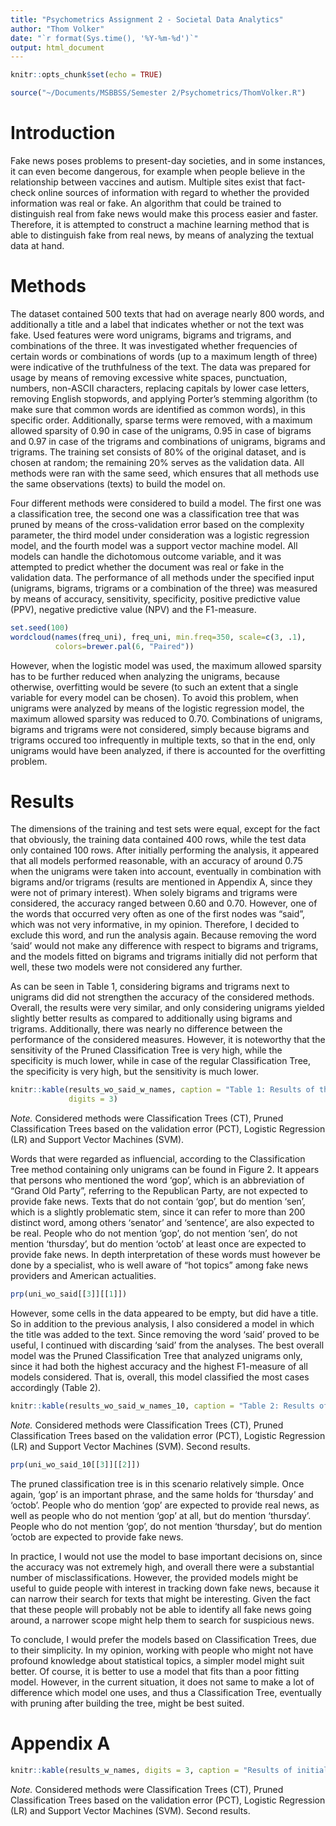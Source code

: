 ```yaml
---
title: "Psychometrics Assignment 2 - Societal Data Analytics"
author: "Thom Volker"
date: "`r format(Sys.time(), '%Y-%m-%d')`"
output: html_document
---
```


```r
knitr::opts_chunk$set(echo = TRUE)
```


```r
source("~/Documents/MSBBSS/Semester 2/Psychometrics/ThomVolker.R")
```

# Introduction

Fake news poses problems to present-day societies, and in some instances, it can even become dangerous, for example when people believe in the relationship between vaccines and autism. Multiple sites exist that fact-check online sources of information with regard to whether the provided information was real or fake. An algorithm that could be trained to distinguish real from fake news would make this process easier and faster. Therefore, it is attempted to construct a machine learning method that is able to distinguish fake from real news, by means of analyzing the textual data at hand. 

# Methods 
The dataset contained 500 texts that had on average nearly 800 words, and additionally a title and a label that indicates whether or not the text was fake. Used features were word unigrams, bigrams and trigrams, and combinations of the three. It was investigated whether frequencies of certain words or combinations of words (up to a maximum length of three) were indicative of the truthfulness of the text. The data was prepared for usage by means of removing excessive white spaces, punctuation, numbers, non-ASCII characters, replacing capitals by lower case letters, removing English stopwords, and applying Porter's stemming algorithm (to make sure that common words are identified as common words), in this specific order. Additionally, sparse terms were removed, with a maximum allowed sparsity of 0.90 in case of the unigrams, 0.95 in case of bigrams and 0.97 in case of the trigrams and combinations of unigrams, bigrams and trigrams. The training set consists of 80% of the original dataset, and is chosen at random; the remaining 20% serves as the validation data. All methods were ran with the same seed, which ensures that all methods use the same observations (texts) to build the model on. 

Four different methods were considered to build a model. The first one was a classification tree, the second one was a classification tree that was pruned by means of the cross-validation error based on the complexity parameter, the third model under consideration was a logistic regression model, and the fourth model was a support vector machine model. All models can handle the dichotomous outcome variable, and it was attempted to predict whether the document was real or fake in the validation data. The performance of all methods under the specified input (unigrams, bigrams, trigrams or a combination of the three) was measured by means of accuracy, sensitivity, specificity, positive predictive value (PPV), negative predictive value (NPV) and the F1-measure. 

```r
set.seed(100)
wordcloud(names(freq_uni), freq_uni, min.freq=350, scale=c(3, .1), 
          colors=brewer.pal(6, "Paired"))
```

However, when the logistic model was used, the maximum allowed sparsity has to be further reduced when analyzing the unigrams, because otherwise, overfitting would be severe (to such an extent that a single variable for every model can be chosen). To avoid this problem, when unigrams were analyzed by means of the logistic regression model, the maximum allowed sparsity was reduced to 0.70. Combinations of unigrams, bigrams and trigrams were not considered, simply because bigrams and trigrams occured too infrequently in multiple texts, so that in the end, only unigrams would have been analyzed, if there is accounted for the overfitting problem. 

# Results

The dimensions of the training and test sets were equal, except for the fact that obviously, the training data contained 400 rows, while the test data only contained 100 rows. After initially performing the analysis, it appeared that all models performed reasonable, with an accuracy of around 0.75 when the unigrams were taken into account, eventually in combination with bigrams and/or trigrams (results are mentioned in Appendix A, since they were not of primary interest). When solely bigrams and trigrams were considered, the accuracy ranged between 0.60 and 0.70. However, one of the words that occurred very often as one of the first nodes was "said", which was not very informative, in my opinion. Therefore, I decided to exclude this word, and run the analysis again. Because removing the word 'said' would not make any difference with respect to bigrams and trigrams, and the models fitted on bigrams and trigrams initially did not perform that well, these two models were not considered any further. 

As can be seen in Table 1, considering bigrams and trigrams next to unigrams did did not strengthen the accuracy of the considered methods. Overall, the results were very similar, and only considering unigrams yielded slightly better results as compared to additionally using bigrams and trigrams. Additionally, there was nearly no difference between the performance of the considered measures. However, it is noteworthy that the sensitivity of the Pruned Classification Tree is very high, while the specificity is much lower, while in case of the regular Classification Tree, the specificity is very high, but the sensitivity is much lower.

```r
knitr::kable(results_wo_said_w_names, caption = "Table 1: Results of the classification methods on the text only, without infrequently occurring words and without the word 'said'",
             digits = 3)
```

*Note.* Considered methods were Classification Trees (CT), Pruned Classification Trees based on the validation error (PCT), Logistic Regression (LR) and Support Vector Machines (SVM). 

Words that were regarded as influencial, according to the Classification Tree method containing only unigrams can be found in Figure 2. It appears that persons who mentioned the word 'gop', which is an abbreviation of "Grand Old Party", referring to the Republican Party, are not expected to provide fake news. Texts that do not contain 'gop', but do mention 'sen', which is a slightly problematic stem, since it can refer to more than 200 distinct word, among others 'senator' and 'sentence', are also expected to be real. People who do not mention 'gop', do not mention 'sen', do not mention 'thursday', but do mention 'octob' at least once are expected to provide fake news. In depth interpretation of these words must however be done by a specialist, who is well aware of "hot topics" among fake news providers and American actualities. 

```r
prp(uni_wo_said[[3]][[1]])
```

However, some cells in the data appeared to be empty, but did have a title. So in addition to the previous analysis, I also considered a model in which the title was added to the text. Since removing the word 'said' proved to be useful, I continued with discarding 'said' from the analyses. The best overall model was the Pruned Classification Tree that analyzed unigrams only, since it had both the highest accuracy and the highest F1-measure of all models considered. That is, overall, this model classified the most cases accordingly (Table 2). 

```r
knitr::kable(results_wo_said_w_names_10, caption = "Table 2: Results of the classification methods on the text including the title, without infrequently occurring words and without the frequently occurring word 'said'", digits = 3)
```

*Note.* Considered methods were Classification Trees (CT), Pruned Classification Trees based on the validation error (PCT), Logistic Regression (LR) and Support Vector Machines (SVM). 
Second results.

```r
prp(uni_wo_said_10[[3]][[2]])
```

The pruned classification tree is in this scenario relatively simple. Once again, 'gop' is an important phrase, and the same holds for 'thursday' and 'octob'. People who do mention 'gop' are expected to provide real news, as well as people who do not mention 'gop' at all, but do mention 'thursday'. People who do not mention 'gop', do not mention 'thursday', but do mention 'octob are expected to provide fake news.

In practice, I would not use the model to base important decisions on, since the accuracy was not extremely high, and overall there were a substantial number of misclassifications. However, the provided models might be useful to guide people with interest in tracking down fake news, because it can narrow their search for texts that might be interesting. Given the fact that these people will probably not be able to identify all fake news going around, a narrower scope might help them to search for suspicious news.

To conclude, I would prefer the models based on Classification Trees, due to their simplicity. In my opinion, working with people who might not have profound knowledge about statistical topics, a simpler model might suit better. Of course, it is better to use a model that fits than a poor fitting model. However, in the current situation, it does not same to make a lot of difference which model one uses, and thus a Classification Tree, eventually with pruning after building the tree, might be best suited. 


# Appendix A

```r
knitr::kable(results_w_names, digits = 3, caption = "Results of initial analyses containing unigrams, bigrams and trigrams separately and combinations of the three.")
```

*Note.* Considered methods were Classification Trees (CT), Pruned Classification Trees based on the validation error (PCT), Logistic Regression (LR) and Support Vector Machines (SVM). 
Second results.
